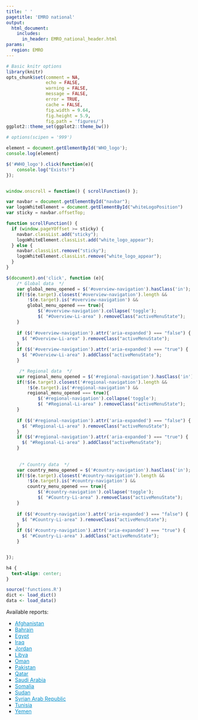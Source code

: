 ```yaml
---
title: ' '
pagetitle: 'EMRO national'
output:
  html_document:
    includes:
      in_header: EMRO_national_header.html
params:
  region: EMRO
---
```


```r
# Basic knitr options
library(knitr)
opts_chunk$set(comment = NA, 
               echo = FALSE,
               warning = FALSE, 
               message = FALSE, 
               error = TRUE, 
               cache = FALSE,
               fig.width = 9.64,
               fig.height = 5.9,
               fig.path = 'figures/')
ggplot2::theme_set(ggplot2::theme_bw())

# options(scipen = '999')
```


```js
element = document.getElementById('WHO_logo');
console.log(element)

$('#WHO_logo').click(function(e){
    console.log("Exists!")
});


window.onscroll = function() { scrollFunction() };

var navbar = document.getElementById("navbar");
var logoWhiteElement = document.getElementById("whiteLogoPosition")
var sticky = navbar.offsetTop;

function scrollFunction() {
  if (window.pageYOffset >= sticky) {
    navbar.classList.add("sticky");
    logoWhiteElement.classList.add("white_logo_appear");
  } else {
    navbar.classList.remove("sticky");
    logoWhiteElement.classList.remove("white_logo_appear");
  }
}

$(document).on('click', function (e){
    /* Global data  */
    var global_menu_opened = $('#overview-navigation').hasClass('in');
    if(!$(e.target).closest('#overview-navigation').length &&
        !$(e.target).is('#overview-navigation') &&
        global_menu_opened === true){
            $('#overview-navigation').collapse('toggle');
            $( "#Overview-Li-area" ).removeClass("activeMenuState");
    }
    
    if ($('#overview-navigation').attr('aria-expanded') === "false") {
      $( "#Overview-Li-area" ).removeClass("activeMenuState");
    }
    if ($('#overview-navigation').attr('aria-expanded') === "true") {
      $( "#Overview-Li-area" ).addClass("activeMenuState");
    }

     /* Regional data  */
    var regional_menu_opened = $('#regional-navigation').hasClass('in');
    if(!$(e.target).closest('#regional-navigation').length &&
        !$(e.target).is('#regional-navigation') &&
        regional_menu_opened === true){
            $('#regional-navigation').collapse('toggle');
            $( "#Regional-Li-area" ).removeClass("activeMenuState");
    }
    
    if ($('#regional-navigation').attr('aria-expanded') === "false") {
      $( "#Regional-Li-area" ).removeClass("activeMenuState");
    }
    if ($('#regional-navigation').attr('aria-expanded') === "true") {
      $( "#Regional-Li-area" ).addClass("activeMenuState");
    }
     
     
     /* Country data  */
    var country_menu_opened = $('#country-navigation').hasClass('in');
    if(!$(e.target).closest('#country-navigation').length &&
        !$(e.target).is('#country-navigation') &&
        country_menu_opened === true){
            $('#country-navigation').collapse('toggle');
            $( "#Country-Li-area" ).removeClass("activeMenuState");
    }
    
    if ($('#country-navigation').attr('aria-expanded') === "false") {
      $( "#Country-Li-area" ).removeClass("activeMenuState");
    }
    if ($('#country-navigation').attr('aria-expanded') === "true") {
      $( "#Country-Li-area" ).addClass("activeMenuState");
    }


});

```


```css
h4 {
  text-align: center;
}
```


```r
source('functions.R')
dict <- load_dict()
data <- load_data()
```


Available reports: 

<ul>
<li><a href="country_reports/Afghanistan.pdf" style="color:#048eca;">Afghanistan</a></li>
<li><a href="country_reports/Bahrain.pdf" style="color:#048eca;">Bahrain</a></li>
<li><a href="country_reports/Egypt.pdf" style="color:#048eca;">Egypt</a></li>
<li><a href="country_reports/Iraq.pdf" style="color:#048eca;">Iraq</a></li>
<li><a href="country_reports/Jordan.pdf" style="color:#048eca;">Jordan</a></li>
<li><a href="country_reports/Libya.pdf" style="color:#048eca;">Libya</a></li>
<li><a href="country_reports/Oman.pdf" style="color:#048eca;">Oman</a></li>
<li><a href="country_reports/Pakistan.pdf" style="color:#048eca;">Pakistan</a></li>
<li><a href="country_reports/Qatar.pdf" style="color:#048eca;">Qatar</a></li>
<li><a href="country_reports/Saudi Arabia.pdf" style="color:#048eca;">Saudi Arabia</a></li>
<li><a href="country_reports/Somalia.pdf" style="color:#048eca;">Somalia</a></li>
<li><a href="country_reports/Sudan.pdf" style="color:#048eca;">Sudan</a></li>
<li><a href="country_reports/Syrian Arab Republic.pdf" style="color:#048eca;">Syrian Arab Republic</a></li>
<li><a href="country_reports/Tunisia.pdf" style="color:#048eca;">Tunisia</a></li>
<li><a href="country_reports/Yemen.pdf" style="color:#048eca;">Yemen</a></li>
</ul>
